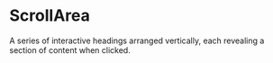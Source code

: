 # ScrollArea
A series of interactive headings arranged vertically, each revealing a section of content when clicked.



